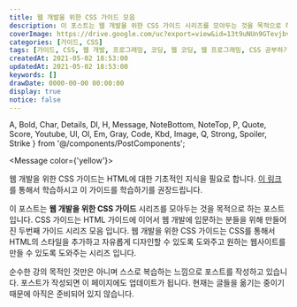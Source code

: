 ```yaml
---
title: 웹 개발을 위한 CSS 가이드 모음
description: 이 포스트는 웹 개발을 위한 CSS 가이드 시리즈를 모아두는 것을 목적으로 하는 포스트입니다. CSS 가이드는 HTML 가이드에 이어서 웹 개발에 입문하는 분들을 위해 만들어진 두번째 가이드 시리즈 모음 입니다. 웹 개발을 위한 CSS 가이드는 CSS를 통해서 HTML의 스타일을 추가하고 자유롭게 디자인할 수 있도록 도와주고 원하는 웹사이트를 만들 수 있도록 도와주는 시리즈 입니다.
coverImage: https://drive.google.com/uc?export=view&id=13t9uNUn9GTevjbvP_oP67W8g7ud1jPm3
categories: [가이드, CSS]
tags: [가이드, CSS, 웹 개발, 프로그래밍, 코딩, 웹 코딩, 웹 프로그래밍, CSS 공부하기, CSS 초보]
createdAt: 2021-05-02 18:53:00
updatedAt: 2021-05-02 18:53:00
keywords: []
drawDate: 0000-00-00 00:00:00
display: true
notice: false
---
```


  A, Bold, Char, Details, Dl, H, Message, NoteBottom, NoteTop, P,
  Quote, Score, Youtube, Ul, Ol, Em, Gray, Code, Kbd, Image,
  Q, Strong, Spoiler, Strike
} from '@/components/PostComponents';

<Message color={'yellow'}>
  <p>웹 개발을 위한 CSS 가이드는 HTML에 대한 기초적인 지식을 필요로 합니다. <A type={'blog'} href={'/post/2021-05-02-01-complete-html-guide'}>이 링크</A>를 통해서 학습하시고 이 가이드를 학습하기를 권장드립니다.</p>
</Message>

이 포스트는 **웹 개발을 위한 CSS 가이드** 시리즈를 모아두는 것을 목적으로 하는 포스트입니다. CSS 가이드는 HTML 가이드에 이어서 웹 개발에 입문하는 분들을 위해 만들어진 두번째 가이드 시리즈 모음 입니다. 웹 개발을 위한 CSS 가이드는 CSS를 통해서 HTML의 스타일을 추가하고 자유롭게 디자인할 수 있도록 도와주고 원하는 웹사이트를 만들 수 있도록 도와주는 시리즈 입니다.

순수한 강의 목적인 것만은 아니며 스스로 복습하는 느낌으로 포스트를 작성하고 있습니다. 포스트가 작성되면 이 페이지에도 업데이트가 됩니다. 현재는 글들을 옮기는 중이기 때문에 아직은 준비되어 있지 않습니다.

